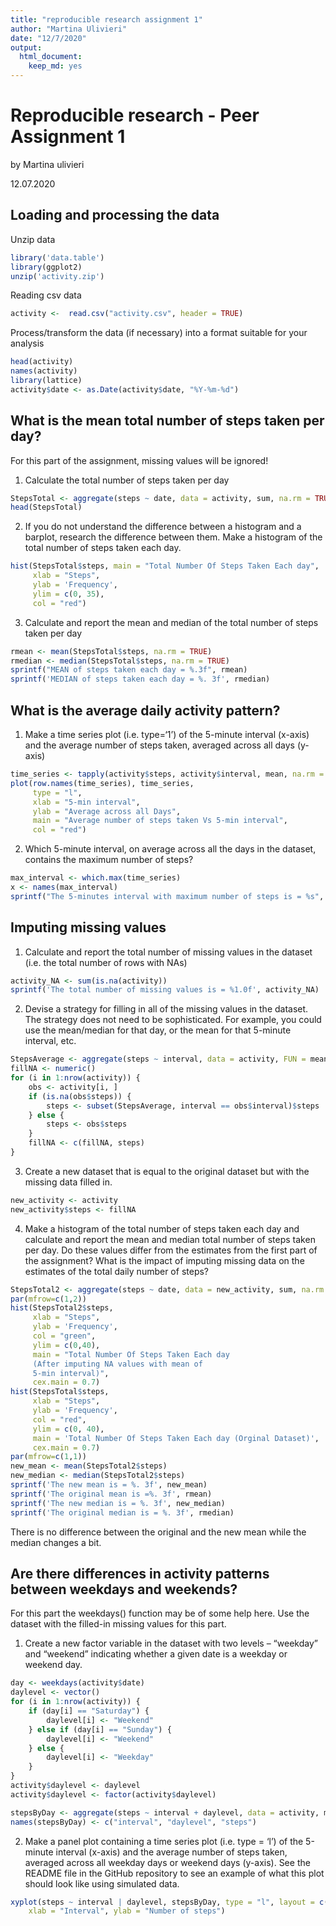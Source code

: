 ---
title: "reproducible research assignment 1"
author: "Martina Ulivieri"
date: "12/7/2020"
output:
  html_document:
    keep_md: yes
---

# Reproducible research - Peer Assignment 1

by Martina ulivieri

12.07.2020

## Loading and processing the data

Unzip data 

```{r, echo=TRUE}
library('data.table')
library(ggplot2)
unzip('activity.zip')
```

Reading csv data
```{r, echo=TRUE}
activity <-  read.csv("activity.csv", header = TRUE)
```

Process/transform the data (if necessary) into a format suitable for your analysis
```{r, echo=TRUE}
head(activity)
names(activity)
library(lattice)
activity$date <- as.Date(activity$date, "%Y-%m-%d")
```

## What is the mean total number of steps taken per day?

For this part of the assignment, missing values will be ignored!

1. Calculate the total number of steps taken per day

```{r, echo=TRUE}
StepsTotal <- aggregate(steps ~ date, data = activity, sum, na.rm = TRUE)
head(StepsTotal)
```

2. If you do not understand the difference between a histogram and a barplot, research the difference between them. Make a histogram of the total number of steps taken each day. 

```{r, echo=TRUE}
hist(StepsTotal$steps, main = "Total Number Of Steps Taken Each day", 
     xlab = "Steps", 
     ylab = 'Frequency',
     ylim = c(0, 35),
     col = "red")
```

3. Calculate and report the mean and median of the total number of steps taken per day

```{r, echo=TRUE}
rmean <- mean(StepsTotal$steps, na.rm = TRUE)
rmedian <- median(StepsTotal$steps, na.rm = TRUE)
sprintf("MEAN of steps taken each day = %.3f", rmean)
sprintf('MEDIAN of steps taken each day = %. 3f', rmedian)
```
## What is the average daily activity pattern?

1. Make a time series plot (i.e. type='1') of the 5-minute interval (x-axis) and the average number of steps taken, averaged across all days (y-axis)

```{r, echo=TRUE}
time_series <- tapply(activity$steps, activity$interval, mean, na.rm = TRUE)
plot(row.names(time_series), time_series, 
     type = "l", 
     xlab = "5-min interval", 
     ylab = "Average across all Days", 
     main = "Average number of steps taken Vs 5-min interval", 
     col = "red")
```

2. Which 5-minute interval, on average across all the days in the dataset, contains the maximum number of steps?

```{r, echo=TRUE}
max_interval <- which.max(time_series)
x <- names(max_interval)
sprintf("The 5-minutes interval with maximum number of steps is = %s", x)
```

## Imputing missing values 

1. Calculate and report the total number of missing values in the dataset (i.e. the total number of rows with NAs)

```{r, echo=TRUE}
activity_NA <- sum(is.na(activity))
sprintf('The total number of missing values is = %1.0f', activity_NA)
```

2. Devise a strategy for filling in all of the missing values in the dataset. The strategy does not need to be sophisticated. For example, you could use the mean/median for that day, or the mean for that 5-minute interval, etc.

```{r, echo=TRUE}
StepsAverage <- aggregate(steps ~ interval, data = activity, FUN = mean)
fillNA <- numeric()
for (i in 1:nrow(activity)) {
    obs <- activity[i, ]
    if (is.na(obs$steps)) {
        steps <- subset(StepsAverage, interval == obs$interval)$steps
    } else {
        steps <- obs$steps
    }
    fillNA <- c(fillNA, steps)
}
```

3. Create a new dataset that is equal to the original dataset but with the missing data filled in.

```{r, echo=TRUE}
new_activity <- activity
new_activity$steps <- fillNA
```

4. Make a histogram of the total number of steps taken each day and calculate and report the mean and median total number of steps taken per day. Do these values differ from the estimates from the first part of the assignment? What is the impact of imputing missing data on the estimates of the total daily number of steps?

```{r, echo=TRUE}
StepsTotal2 <- aggregate(steps ~ date, data = new_activity, sum, na.rm = TRUE)
par(mfrow=c(1,2))
hist(StepsTotal2$steps, 
     xlab = "Steps", 
     ylab = 'Frequency', 
     col = "green", 
     ylim = c(0,40), 
     main = "Total Number Of Steps Taken Each day 
     (After imputing NA values with mean of 
     5-min interval)", 
     cex.main = 0.7)
hist(StepsTotal$steps, 
     xlab = "Steps", 
     ylab = 'Frequency', 
     col = "red",
     ylim = c(0, 40),
     main = 'Total Number Of Steps Taken Each day (Orginal Dataset)',
     cex.main = 0.7)
par(mfrow=c(1,1))
new_mean <- mean(StepsTotal2$steps)
new_median <- median(StepsTotal2$steps)
sprintf('The new mean is = %. 3f', new_mean)
sprintf('The original mean is =%. 3f', rmean)
sprintf('The new median is = %. 3f', new_median)
sprintf('The original median is = %. 3f', rmedian)
```
There is no difference between the original and the new mean while the median changes a bit.

## Are there differences in activity patterns between weekdays and weekends?

For this part the weekdays() function may be of some help here. Use the dataset with the filled-in missing values for this part.

1. Create a new factor variable in the dataset with two levels – “weekday” and “weekend” indicating whether a given date is a weekday or weekend day.

```{r, echo=TRUE}
day <- weekdays(activity$date)
daylevel <- vector()
for (i in 1:nrow(activity)) {
    if (day[i] == "Saturday") {
        daylevel[i] <- "Weekend"
    } else if (day[i] == "Sunday") {
        daylevel[i] <- "Weekend"
    } else {
        daylevel[i] <- "Weekday"
    }
}
activity$daylevel <- daylevel
activity$daylevel <- factor(activity$daylevel)

stepsByDay <- aggregate(steps ~ interval + daylevel, data = activity, mean)
names(stepsByDay) <- c("interval", "daylevel", "steps")
```

2. Make a panel plot containing a time series plot (i.e. type = 'l') of the 5-minute interval (x-axis) and the average number of steps taken, averaged across all weekday days or weekend days (y-axis). See the README file in the GitHub repository to see an example of what this plot should look like using simulated data.

```{r, echo=TRUE}
xyplot(steps ~ interval | daylevel, stepsByDay, type = "l", layout = c(1, 2), 
    xlab = "Interval", ylab = "Number of steps")
``````

